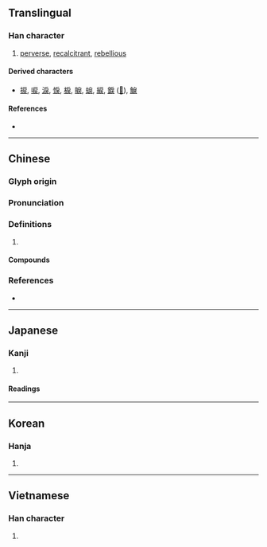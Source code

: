 {{character info/new}}
{{also|戻}}
==Translingual==

===Han character===
{{Han char|rn=63|rad=戶|as=04|sn=8|four=30234|canj=HSIK,ISIK|ids=⿸戶犬, ⿸户犬}}

# [[perverse]], [[recalcitrant]], [[rebellious]]

====Derived characters====
* [[捩]], [[唳]], [[淚]], [[悷]], [[棙]], [[睙]], [[蜧]], [[綟]], [[錑]] ([[𫄫]]), [[𩸭]]

====References====
* {{Han ref|kx=0415.110|dkj=11712|dj=0759.150|hdz=32258.060|uh=623E|ud=25150|bh=A9D1|bd=43473}}

----

==Chinese==
{{zh-forms}}

===Glyph origin===
{{Han etym}}

===Pronunciation===
{{zh-pron
|m=lì
|c=leoi6,lai6,lit6
|mc=y
|oc=y
|cat=
}}

===Definitions===
{{zh-hanzi}}

# {{rfdef|zh}}

====Compounds====
{{zh-der|乖戾|佛戾|剌戾|剛戾|剛戾自用|反戾天常|咎戾|寥戾|忿戾|悍戾|愎戾|戾天|戾止|戾氣|攫戾執猛|暴戾|暴戾之氣|暴戾恣睢|災戾|狠戾|狼戾|猛戾|獲戾|粒米狼戾|罪戾|詭戾|貪戾|颯戾|飂戾|饕戾|鳶飛戾天}}

===References===
* {{R:yue:Hanzi}}

----

==Japanese==
{{ja-kanji forms|戻|戾}}

===Kanji===
{{ja-kanji|grade=|rs=戶04|shin=戻}}

# {{defn|lang=ja|sort=戶04}}

====Readings====
{{ja-readings|goon=[[らい]] (rai)|kanon=[[れい]] (rei)|kun=[[もどす]] (戻す, modosu), [[もどる]] (戻る, modoru), [[もどり]] (modori), [[いたる]] (itaru)}}

----

==Korean==

===Hanja===
{{ko-hanja|hangeul=[[려]]>[[여]], [[렬]]>[[열]]|eumhun=|rv=ryeo>yeo, ryeol>yeol|mr=ryŏ>yŏ, ryŏl>yŏl|y=lye>ye, lyel>yel}}

# {{defn|lang=ko|sort=戶04}}

----

==Vietnamese==

===Han character===
{{vi-readings|rs=戶04|hanviet=lệ}}

# {{defn|lang=vi|sort=戶04}}